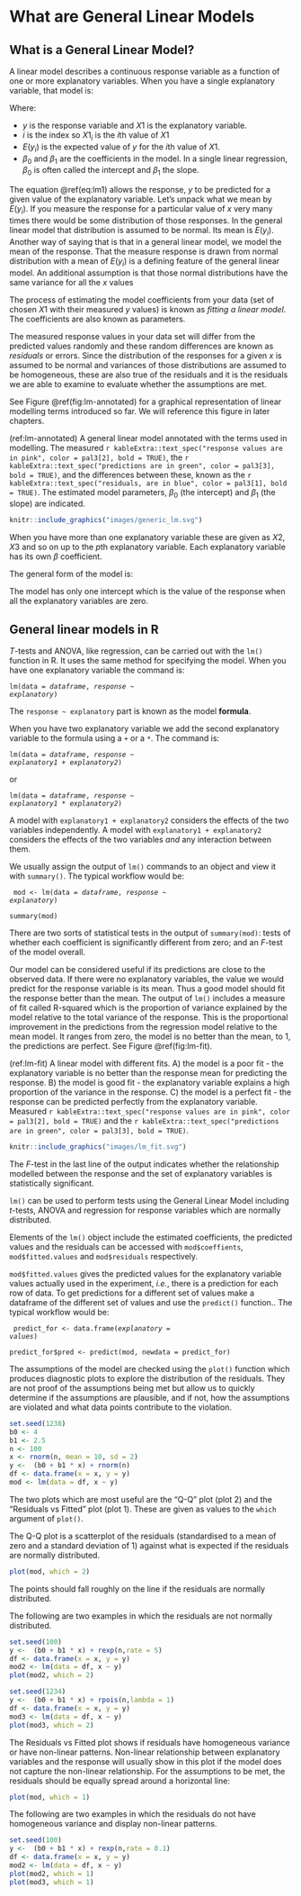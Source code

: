 # What are General Linear Models {#what-are-linear-models}



## What is a General Linear Model?
A linear model describes a continuous response variable as a function of one or more explanatory variables. When you have a single explanatory variable, that model is:


\begin{equation}
E(y_{i})=\beta_{0}+\beta_{1}X1_{i}
(\#eq:lm1)
\end{equation}

Where:  

 - $y$ is the response variable and $X1$ is the explanatory variable.  
 - $i$ is the index so $X1_{i}$ is the $i$th value of $X1$
 - $E(y_{i})$ is the expected value of $y$ for the $i$th value of $X1$. 
 - $\beta_{0}$ and $\beta_{1}$ are the coefficients in the model. In a single linear regression, $\beta_{0}$ is often called the intercept and $\beta_{1}$ the slope.  
 

The equation \@ref(eq:lm1) allows the response, $y$ to be predicted for a given value of the explanatory variable. 
Let's unpack what we mean by $E(y_{i})$. If you measure the response for a particular value of $x$ very many times there would be some distribution of those responses. In the general linear model that distribution is assumed to be normal. Its mean is $E(y_{i})$.  Another way of saying that is that in a general linear model, we model the mean of the response. That the measure response is drawn from normal distribution with a mean of $E(y_{i})$ is a defining feature of the general linear model. An additional assumption is that those normal distributions have the same variance for all the $x$ values

The process of estimating the model coefficients from your data (set of chosen $X1$ with their measured $y$ values) is known as *fitting a linear model*. The coefficients are also known as parameters.

The measured response values in your data set will differ from the predicted values randomly and these random differences are known as *residuals* or errors. Since the distribution of the responses for a given $x$ is assumed to be normal and variances of those distributions are assumed to be homogeneous, these are also true of the residuals and it is the residuals we are able to examine to evaluate whether the assumptions are met.

See Figure \@ref(fig:lm-annotated) for a graphical representation of linear modelling terms introduced so far. We will reference this figure in later chapters.

(ref:lm-annotated) A general linear model annotated with the terms used in modelling. The measured `r kableExtra::text_spec("response values are in pink", color = pal3[2], bold = TRUE)`, the `r kableExtra::text_spec("predictions are in green", color = pal3[3], bold = TRUE)`, and the differences between these, known as the `r kableExtra::text_spec("residuals, are in blue", color = pal3[1], bold = TRUE)`. The estimated model parameters, $\beta_{0}$ (the intercept) and $\beta_{1}$ (the slope) are indicated.

```r
knitr::include_graphics("images/generic_lm.svg")
```


When you have more than one explanatory variable these are given as $X2$, $X3$ and so on up to the $p$th explanatory variable. Each explanatory variable has its own $\beta$ coefficient. 

The general form of the model is:
\begin{equation}
E(y_{i})=\beta_{0}+\beta_{1}X1_{i}+\beta_{2}X2_{i}+...+\beta_{p}Xp_{i}
(\#eq:lm2)
\end{equation}

The model has only one intercept which is the value of the response when all the explanatory variables are zero.

## General linear models in R

*T*-tests and ANOVA, like regression, can be carried out with the `lm()` function in R. It uses the same method for specifying the model. When you have one explanatory variable the command is: 

<code>lm(data = *dataframe*, *response* ~ *explanatory*)</code>

The `response ~ explanatory` part is known as the model **formula**.

When you have two explanatory variable we add the second explanatory variable to the formula using a `+` or a `*`. The command is: 

<code>lm(data = *dataframe*, *response* ~ *explanatory1* + *explanatory2*)</code>

or

<code>lm(data = *dataframe*, *response* ~ *explanatory1* * *explanatory2*)</code>

A model with `explanatory1 + explanatory2` considers the effects of the two variables independently. A model with `explanatory1 + explanatory2` considers the effects of the two variables *and* any interaction between them. 

We usually assign the output of `lm()` commands to an object and view it with `summary()`. The typical workflow would be:

<code>
mod <- lm(data = *dataframe*, *response* ~ *explanatory*)  
summary(mod)
</code>

There are two sorts of statistical tests in the output of `summary(mod)`: tests of whether each coefficient is significantly different from zero; and an *F*-test of the model overall. 

Our model can be considered useful if its predictions are close to the observed data. If there were no explanatory variables, the value we would predict for the response variable is its mean. Thus a good model should fit the response better than the mean. The output of `lm()` includes a measure of fit called R-squared which is the proportion of variance explained by the model relative to the total variance of the response. This is the proportional improvement in the predictions from the regression model relative to the mean model. It ranges from zero, the model is no better than the mean, to 1, the predictions are perfect. See Figure \@ref(fig:lm-fit).

(ref:lm-fit) A linear model with different fits. A) the model is a poor fit - the explanatory variable is no better than the response mean for predicting the response. B) the model is good fit - the explanatory variable explains a high proportion of the variance in the response. C) the model is a perfect fit - the response can be predicted perfectly from the explanatory variable.  Measured `r kableExtra::text_spec("response values are in pink", color = pal3[2], bold = TRUE)` and the `r kableExtra::text_spec("predictions are in green", color = pal3[3], bold = TRUE)`.

```r
knitr::include_graphics("images/lm_fit.svg")
```

The *F*-test in the last line of the output indicates whether the relationship modelled between the response and the set of explanatory variables is statistically significant. 


:::key
`lm()` can be used to perform tests using the General Linear Model including *t*-tests, ANOVA and regression for response variables which are normally distributed.
:::

Elements of the `lm()` object include the estimated coefficients, the predicted values and the residuals can be accessed with `mod$coeffients`, `mod$fitted.values` and `mod$residuals` respectively.


`mod$fitted.values` gives the predicted values for the explanatory variable values actually used in the experiment, *i.e.*, there is a prediction for each row of data. To get predictions for a different set of values make a dataframe of the different set of values and use the `predict()` function.. The typical workflow would be:

<code>
predict_for <- data.frame(*explanatory* = *values*)  
predict_for$pred <- predict(mod, newdata = predict_for)
</code>

The assumptions of the model are checked using the `plot()` function which produces diagnostic plots to explore the distribution of the residuals. They are not proof of the assumptions being met but allow us to quickly determine if the assumptions are plausible, and if not, how the assumptions are violated and what data points contribute to the violation.

```r
set.seed(1238)
b0 <- 4
b1 <- 2.5
n <- 100
x <- rnorm(n, mean = 10, sd = 2)
y <-  (b0 + b1 * x) + rnorm(n)
df <- data.frame(x = x, y = y)
mod <- lm(data = df, x ~ y)

```
The two plots which are most useful are the "Q-Q" plot (plot 2) and the "Residuals vs Fitted" plot (plot 1). These are given as values to the `which` argument of `plot()`.


The Q-Q plot is a scatterplot of the residuals (standardised to a mean of zero and a standard deviation of 1) against what is expected if the residuals are normally distributed. 
```r
plot(mod, which = 2)
```

The points should fall roughly on the line if the residuals are normally distributed. 

The following are two examples in which the residuals are not normally distributed.
```r
set.seed(100)
y <-  (b0 + b1 * x) + rexp(n,rate = 5)
df <- data.frame(x = x, y = y)
mod2 <- lm(data = df, x ~ y)
plot(mod2, which = 2)
```



```r
set.seed(1234)
y <-  (b0 + b1 * x) + rpois(n,lambda = 1)
df <- data.frame(x = x, y = y)
mod3 <- lm(data = df, x ~ y)
plot(mod3, which = 2)
```


The Residuals vs Fitted plot shows if residuals have homogeneous variance or have non-linear patterns. Non-linear relationship between explanatory variables and the response will usually show in this plot if the model does not capture the non-linear relationship. For the assumptions to be met, the residuals should be equally spread around a horizontal line:
```r
plot(mod, which = 1)
```

The following are two examples in which the residuals do not have homogeneous variance and display non-linear patterns.
```r
set.seed(100)
y <-  (b0 + b1 * x) + rexp(n,rate = 0.1)
df <- data.frame(x = x, y = y)
mod2 <- lm(data = df, x ~ y)
plot(mod2, which = 1)
plot(mod3, which = 1)
```
